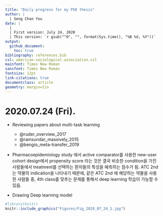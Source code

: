 ```yaml
---
title: "Daily progress for my PhD thesis"
author: |
  | Seng Chan You
date: |
  |       
  | First version: July 24, 2020
  | This version: `r gsub("^0", "", format(Sys.time(), "%B %d, %Y"))`
output:
  github_document:
    toc: true
bibliography: references.bib
csl: american-sociological-association.csl
mainfont: Times New Roman
sansfont: Times New Roman
fontsize: 12pt
link-citations: true
documentclass: article
geometry: margin=1in
---
```


# 2020.07.24 (Fri).

- Reviewing papers about multi-task learning
    - @ruder_overview_2017
    - @ramsundar_massively_2015
    - @bengio_meta-transfer_2019

- Pharmacoepidemiology study 에서 active comparator를 사용한 new-user cohort design에서 propensity score 라는 것은 결국 비슷한 condition을 가진 사람들에서 treatment를 선택하는 환자들의 특성을 예측하는 점수가 됨. ATC 2nd는 약물의 indication을 나타내기 때문에, 같은 ATC 2nd 에 해당하는 약물을 사용한 사람들 중, 4th class를 맞추는 문제를 통해서 deep learning 학습이 가능할 수 있음. 

- Drawing Deep learning model

```r
#library(knitr)
knitr::include_graphics("Figures/Fig_2020_07_24_1.jpg")
```



